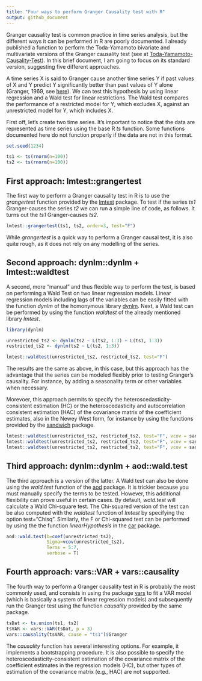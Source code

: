 ```yaml
---
title: "Four ways to perform Granger Causality test with R"
output: github_document
---
```


Granger causality test is common practice in time series analysis, but the different ways it can be performed in R are poorly documented. I already published a function to perform the Toda-Yamamoto bivariate and multivariate versions of the Granger causality test (see at  [Toda-Yamamoto-Causality-Test](https://github.com/nicolarighetti/Toda-Yamamoto-Causality-Test/blob/main/README.md)). In this brief document, I am going to focus on its standard version, suggesting five different approaches.

A time series X is said to Granger cause another time series Y if past values of X and Y predict Y significantly better than past values of Y alone (Granger, 1969, see  [here](https://github.com/nicolarighetti/Toda-Yamamoto-Causality-Test/blob/main/README.md)). We can test this hypothesis by using linear regression and a Wald test for linear restrictions. The Wald test compares the performance of a restricted model for Y, which excludes X, against an unrestricted model for Y, which includes X.

First off, let's create two time series. It's important to notice that the data are represented as time series using the base R *ts* function. Some functions documented here do not function properly if the data are not in this format.

```r
set.seed(1234)

ts1 <- ts(rnorm(n=100))
ts2 <- ts(rnorm(n=100))
```

## First approach: lmtest::grangertest

The first way to perform a Granger causality test in R is to use the *grangertest* function provided by the [lmtest](https://cran.r-project.org/web/packages/lmtest/index.html) package. To test if the series *ts1* Granger-causes the series *t2* we can run a simple line of code, as follows. It turns out the *ts1* Granger-causes *ts2*.

```r
lmtest::grangertest(ts1, ts2, order=3, test="F")
```

While *grangertest* is a quick way to perform a Granger causal test, it is also quite rough, as it does not rely on any modelling of the series.

## Second approach: dynlm::dynlm + lmtest::waldtest

A second, more "manual" and thus flexible way to perform the test, is based on performing a Wald Test on two linear regression models. Linear regression models including lags of the variables can be easily fitted with the function *dynlm* of the homonymous library [dynlm](https://cran.r-project.org/web/packages/dynlm/index.html). Next, a Wald test can be performed by using the function *waldtest* of the already mentioned library *lmtest*.

```r
library(dynlm)
```

```r
unrestricted_ts2 <- dynlm(ts2 ~ L(ts2, 1:3) + L(ts1, 1:3))
restricted_ts2 <- dynlm(ts2 ~ L(ts2, 1:3))

lmtest::waldtest(unrestricted_ts2, restricted_ts2, test="F")                  
```

The results are the same as above, in this case, but this approach has the advantage that the series can be modeled flexibly prior to testing Granger's causality. For instance, by adding a seasonality term or other variables when necessary.

Morevoer, this approach permits to specify the heteroscedasticity-consistent estimation (HC) or the heteroscedasticity and autocorrelation consistent estimation (HAC) of the covariance matrix of the coefficient estimates, also in the Newey West form, for instance by using the functions provided by the [sandwich](https://cran.r-project.org/web/packages/sandwich/index.html) package.

```r
lmtest::waldtest(unrestricted_ts2, restricted_ts2, test="F", vcov = sandwich::vcovHC) 
lmtest::waldtest(unrestricted_ts2, restricted_ts2, test="F", vcov = sandwich::vcovHAC) 
lmtest::waldtest(unrestricted_ts2, restricted_ts2, test="F", vcov = sandwich::NeweyWest) 
```

## Third approach: dynlm::dynlm + aod::wald.test

The third approach is a version of the latter. A Wald test can also be done using the *wald.test* function of the [aod](https://cran.r-project.org/web/packages/aod/index.html) package. It is trickier because you must manually specify the terms to be tested. However, this additional flexibility can prove useful in certain cases. By default, *wald.test* will calculate a Wald Chi-square test. The Chi-squared version of the test can be also computed with the *waldtest* function of *lmtest* by specifying the option test="Chisq". Similarly, the F or Chi-squared test can be performed by using the the function *linearHypothesis* in the [car](https://cran.r-project.org/web/packages/car/index.html) package.

```r
aod::wald.test(b=coef(unrestricted_ts2), 
               Sigma=vcov(unrestricted_ts2),
               Terms = 5:7,
               verbose = T)
```

## Fourth approach: vars::VAR + vars::causality

The fourth way to perform a Granger causality test in R is probably the most commonly used, and consists in using the package [vars](https://cran.r-project.org/web/packages/vars/index.html) to fit a VAR model (which is basically a system of linear regression models) and subsequently run the Granger test using the function *causality* provided by the same package.

```r
tsDat <- ts.union(ts1, ts2) 
tsVAR <- vars::VAR(tsDat, p = 3)
vars::causality(tsVAR, cause = "ts1")$Granger
```

The *causality* function has several interesting options. For example, it implements a bootstrapping procedure. It is also possible to specify the heteroscedasticity-consistent estimation of the covariance matrix of the coefficient estimates in the regression models (HC), but other types of estimation of the covariance matrix (e.g., HAC) are not supported.